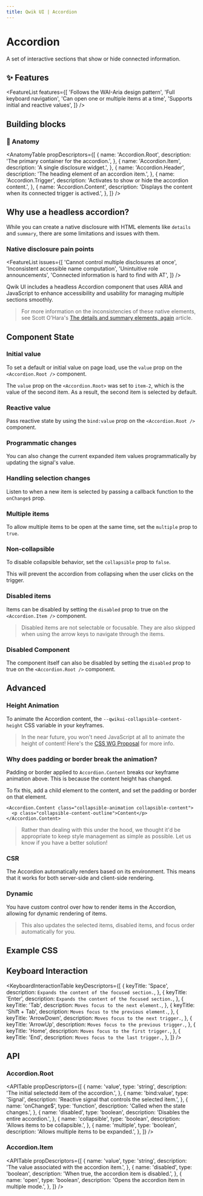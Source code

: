```yaml
---
title: Qwik UI | Accordion
---
```




<StatusBanner status={statusByComponent.headless.Accordion} />

# Accordion

A set of interactive sections that show or hide connected information.

<ShowcaseHero />

## ✨ Features

<FeatureList
  features={[
    'Follows the WAI-Aria design pattern',
    'Full keyboard navigation',
    'Can open one or multiple items at a time',
    'Supports initial and reactive values',
  ]}
/>

## Building blocks

<CodeSnippetBuildingBlocks />

### 🎨 Anatomy

<AnatomyTable
  propDescriptors={[
    {
      name: 'Accordion.Root',
      description: 'The primary container for the accordion.',
    },
    {
      name: 'Accordion.Item',
      description: 'A single disclosure widget.',
    },
    {
      name: 'Accordion.Header',
      description: 'The heading element of an accordion item.',
    },
    {
      name: 'Accordion.Trigger',
      description: 'Activates to show or hide the accordion content.',
    },
    {
      name: 'Accordion.Content',
      description: 'Displays the content when its connected trigger is actived.',
    },
  ]}
/>

## Why use a headless accordion?

While you can create a native disclosure with HTML elements like `details` and `summary`, there are some limitations and issues with them.

### Native disclosure pain points

<FeatureList
  issues={[
    'Cannot control multiple disclosures at once',
    'Inconsistent accessible name computation',
    'Unintuitive role announcements',
    'Connected information is hard to find with AT',
  ]}
/>

Qwik UI includes a headless Accordion component that uses ARIA and JavaScript to enhance accessibility and usability for managing multiple sections smoothly.

> For more information on the inconsistencies of these native elements, see Scott O'Hara's [The details and summary elements, again](https://www.scottohara.me/blog/2022/09/12/details-summary.html) article.

## Component State

### Initial value

To set a default or initial value on page load, use the `value` prop on the `<Accordion.Root />` component.

<ShowcaseInitial />

The `value` prop on the `<Accordion.Root>` was set to `item-2`, which is the value of the second item. As a result, the second item is selected by default.

### Reactive value

Pass reactive state by using the `bind:value` prop on the `<Accordion.Root /> `component.

<ShowcaseReactive />

### Programmatic changes

You can also change the current expanded item values programmatically by updating the signal's value.

<ShowcaseProgrammatic />

### Handling selection changes

Listen to when a new item is selected by passing a callback function to the `onChange$` prop.

<ShowcaseOnChange />

### Multiple items

To allow multiple items to be open at the same time, set the `multiple` prop to `true`.

<ShowcaseMultiple />

### Non-collapsible

To disable collapsible behavior, set the `collapsible` prop to `false`.

<ShowcaseCollapsible />

This will prevent the accordion from collapsing when the user clicks on the trigger.

### Disabled items

Items can be disabled by setting the `disabled` prop to true on the `<Accordion.Item />` component.

<ShowcaseDisabled />

> Disabled items are not selectable or focusable. They are also skipped when using the arrow keys to navigate through the items.

### Disabled Component

The component itself can also be disabled by setting the `disabled` prop to true on the `<Accordion.Root />` component.

<ShowcaseDisabledRoot />

## Advanced

### Height Animation

To animate the Accordion content, the `--qwikui-collapsible-content-height` CSS variable in your keyframes.

<ShowcaseAnimation />

> In the near future, you won't need JavaScript at all to animate the height of content! Here's the [CSS WG Proposal](https://github.com/w3c/csswg-drafts/blob/main/css-values-5/calc-size-explainer.md) for more info.

<CodeSnippetAnimationsCss />

### Why does padding or border break the animation?

Padding or border applied to `Accordion.Content` breaks our keyframe animation above. This is because the content height has changed.

To fix this, add a child element to the content, and set the padding or border on that element.

```tsx
<Accordion.Content class="collapsible-animation collapsible-content">
  <p class="collapsible-content-outline">Content</p>
</Accordion.Content>
```

> Rather than dealing with this under the hood, we thought it'd be appropriate to keep style management as simple as possible. Let us know if you have a better solution!

### CSR

The Accordion automatically renders based on its environment. This means that it works for both server-side and client-side rendering.

<ShowcaseCsr />

### Dynamic

You have custom control over how to render items in the Accordion, allowing for dynamic rendering of items.

<ShowcaseDynamic />

> This also updates the selected items, disabled items, and focus order automatically for you.

## Example CSS

<CodeSnippetAccordionCss />

## Keyboard Interaction

<KeyboardInteractionTable
  keyDescriptors={[
    {
      keyTitle: 'Space',
      description: `Expands the content of the focused section.`,
    },
    {
      keyTitle: 'Enter',
      description: `Expands the content of the focused section.`,
    },
    {
      keyTitle: 'Tab',
      description: `Moves focus to the next element.`,
    },
    {
      keyTitle: 'Shift + Tab',
      description: `Moves focus to the previous element.`,
    },
    {
      keyTitle: 'ArrowDown',
      description: `Moves focus to the next trigger.`,
    },
    {
      keyTitle: 'ArrowUp',
      description: `Moves focus to the previous trigger.`,
    },
    {
      keyTitle: 'Home',
      description: `Moves focus to the first trigger.`,
    },
    {
      keyTitle: 'End',
      description: `Moves focus to the last trigger.`,
    },
  ]}
/>

## API

### Accordion.Root

<APITable
  propDescriptors={[
    {
      name: 'value',
      type: 'string',
      description: 'The initial selectedd item of the accordion.',
    },
    {
      name: 'bind:value',
      type: 'Signal',
      description: 'Reactive signal that controls the selected item.',
    },
    {
      name: 'onChange$',
      type: 'function',
      description: 'Called when the state changes.',
    },
    {
      name: 'disabled',
      type: 'boolean',
      description: 'Disables the entire accordion.',
    },
    {
      name: 'collapsible',
      type: 'boolean',
      description: 'Allows items to be collapsible.',
    },
    {
      name: 'multiple',
      type: 'boolean',
      description: 'Allows multiple items to be expanded.',
    },
  ]}
/>

### Accordion.Item

<APITable
  propDescriptors={[
    {
      name: 'value',
      type: 'string',
      description: 'The value associated with the accordion item.',
    },
    {
      name: 'disabled',
      type: 'boolean',
      description: 'When true, the accordion item is disabled.',
    },
    {
      name: 'open',
      type: 'boolean',
      description: 'Opens the accordion item in multiple mode.',
    },
  ]}
/>
